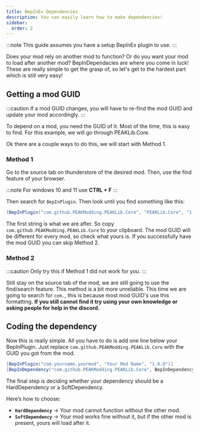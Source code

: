 ```yaml
---
title: BepInEx Dependencies
description: You can easily learn how to make dependencies!
sidebar:
  order: 2
---
```



:::note
This guide assumes you have a setup BepInEx plugin to use.
:::

Does your mod rely on another mod to function? Or do you want your mod to load after another mod? BepInDependacies are where you come in luck!
These are really simple to get the grasp of, so let's get to the hardest part which is still very easy!

## Getting a mod GUID

:::caution
If a mod GUID changes, you will have to re-find the mod GUID and update your mod accordingly.
:::

To depend on a mod, you need the GUID of it. Most of the time, this is easy to find. For this example, we will go through PEAKLib.Core.

<LinkCard
  title="PEAKLib.Core Source"
  href="https://thunderstore.io/c/peak/p/PEAKModding/PEAKLib_Core/source"
  description="The source code of PEAKLib."
/>

Ok there are a couple ways to do this, we will start with Method 1.

### Method 1

Go to the source tab on thunderstore of the desired mod. Then, use the find feature of your browser.

:::note
For windows 10 and 11 use **CTRL + F**
:::

Then search for `BepInPlugin`. Then look until you find something like this:

```c# title="PEAKLib.Core Source"
[BepInPlugin("com.github.PEAKModding.PEAKLib.Core", "PEAKLib.Core", "1.2.0")]
```

The first string is what we are after. So copy `com.github.PEAKModding.PEAKLib.Core` to your clipboard.
The mod GUID will be different for every mod, so check what yours is. If you successfully have the mod GUID you can skip Method 2.

### Method 2

:::caution
Only try this if Method 1 did not work for you.
:::

Still stay on the source tab of the mod, we are still going to use the find/search feature. This method is a bit more unreliable.
This time we are going to search for `com.`, this is because most mod GUID's use this formatting. **If you still cannot find it try using your own knowledge or asking people for help in the discord.**

## Coding the dependency

Now this is really simple. All you have to do is add one line below your BepInPlugin. Just replace `com.github.PEAKModding.PEAKLib.Core` with the GUID you got from the mod.

```c# title="Plugin.cs"
[BepInPlugin("com.yourname.yourmod", "Your Mod Name", "1.0.0")]
[BepInDependency("com.github.PEAKModding.PEAKLib.Core", BepInDependency.DependencyFlags.HardDependency)]
```

The final step is deciding whether your dependency should be a HardDependency or a SoftDependency.

Here’s how to choose:

- **`HardDependency`** → Your mod cannot function without the other mod.
- **`SoftDependency`** → Your mod works fine without it, but if the other mod is present, yours will load after it.